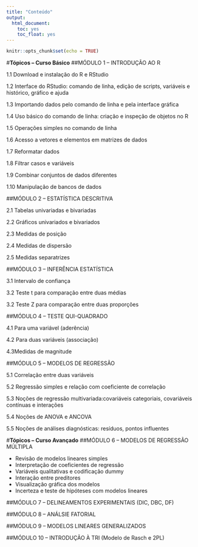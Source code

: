 ```yaml
---
title: "Conteúdo"
output:  
  html_document:  
    toc: yes  
    toc_float: yes 
---
```


```r
knitr::opts_chunk$set(echo = TRUE)
```
#**Tópicos – Curso Básico**
##MÓDULO 1 – INTRODUÇÃO AO R

1.1 Download e instalação do R e RStudio

1.2 Interface do RStudio: comando de linha, edição de scripts, variáveis e histórico, gráfico e ajuda

1.3 Importando dados pelo comando de linha e pela interface gráfica

1.4 Uso básico do comando de linha: criação e inspeção de objetos no R

1.5 Operações simples no comando de linha

1.6 Acesso a vetores e elementos em matrizes de dados

1.7 Reformatar dados

1.8 Filtrar casos e variáveis

1.9 Combinar conjuntos de dados diferentes

1.10 Manipulação de bancos de dados

##MÓDULO 2 – ESTATÍSTICA DESCRITIVA

2.1 Tabelas univariadas e bivariadas

2.2 Gráficos univariados e bivariados

2.3 Medidas de posição

2.4 Medidas de dispersão

2.5 Medidas separatrizes

##MÓDULO 3 – INFERÊNCIA ESTATÍSTICA

3.1 Intervalo de confiança

3.2 Teste t para comparação entre duas médias

3.2 Teste Z para comparação entre duas proporções

##MÓDULO 4 – TESTE QUI-QUADRADO

4.1 Para uma variável (aderência)

4.2 Para duas variáveis (associação)

4.3Medidas de magnitude

##MÓDULO 5 – MODELOS DE REGRESSÃO

5.1 Correlação entre duas variáveis

5.2 Regressão simples e relação com coeficiente de correlação

5.3 Noções de regressão multivariada:covariáveis categoriais, covariáveis contínuas e interações

5.4 Noções de ANOVA e ANCOVA

5.5 Noções de análises diagnósticas: resíduos, pontos influentes

#**Tópicos – Curso Avançado**
##MÓDULO 6 – MODELOS DE REGRESSÃO MÚLTIPLA

- Revisão de modelos lineares simples
- Interpretação de coeficientes de regressão
- Variáveis qualitativas e codificação dummy
- Interação entre preditores
- Visualização gráfica dos modelos
- Incerteza e teste de hipóteses com modelos lineares

##MÓDULO 7 – DELINEAMENTOS EXPERIMENTAIS (DIC, DBC, DF)

##MÓDULO 8 – ANÁLSIE FATORIAL

##MÓDULO 9 – MODELOS LINEARES GENERALIZADOS

##MÓDULO 10 – INTRODUÇÃO À TRI (Modelo de Rasch e 2PL)
